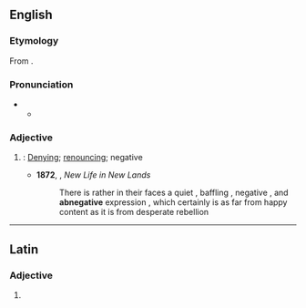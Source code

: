==English==

===Etymology===
From {{bor|en|la|abnegativus}}.

===Pronunciation===
* {{IPA|en|/æbˈnɛɡətɪv/}}
** {{audio|en|LL-Q1860 (eng)-Vealhurl-abnegative.wav|Audio (UK)}}

===Adjective===
{{en-adj}}

# {{lb|en|obsolete|rare}}: [[denying|Denying]]; [[renouncing]]; negative
#* '''1872''', {{w|Sara Jane Lippincott}}, ''New Life in New Lands''
#*:There is rather in their faces a quiet , baffling , negative , and '''abnegative''' expression , which certainly is as far from happy content as it is from desperate rebellion 
----

==Latin==

===Adjective===
{{la-adj-form|abnegātīve}}

# {{inflection of|la|abnegātīvus||voc|m|s}}